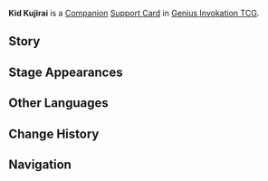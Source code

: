 {{About|the [[Genius Invokation TCG]] Support Card|the [[NPC]]|Kid Kujirai}}
{{Genius Invokation TCG Infobox
|title     = Kid Kujirai
|id        = 322014
|image     = Kid Kujirai Support Card.png
|type      = Support Card
|group     = Companion
|effect    = '''When the Action Phase begins:''' Create 1 {{TCG Icon|Omni Dice|notext=1}} '''Omni Element'''. Then if your opponent's Support Zone is not full, transfer this card to your opponent's Support Zone.
|matching  = 0
|source1   = {{Sold By}}
|features  = Kid Kujirai
}}
'''Kid Kujirai''' is a [[Companion Card|Companion]] [[Support Card]] in [[Genius Invokation TCG]].

==Story==
{{Description|"When you hide a Temari, you have to hide it within the time of a Temari song. The person who is looking for it will also find it within a song's time. That will make the game fair!"|title=Temari-Hiding Intentions: Kid Kujirai}}

==Stage Appearances==
{{Genius Invokation TCG Stage Appearances}}

==Other Languages==
{{Other Languages|Transclude=Kid Kujirai}}

==Change History==
{{Change History|3.7}}

==Navigation==
{{Genius Invokation TCG Navbox|Support Card Obtainable}}